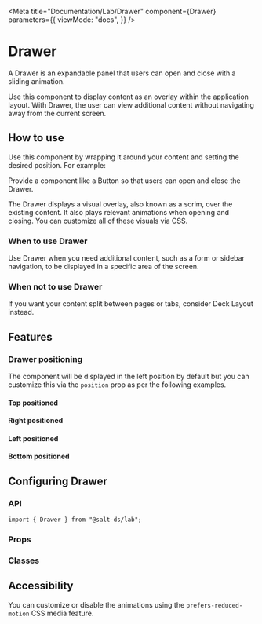 
<Meta
  title="Documentation/Lab/Drawer"
  component={Drawer}
  parameters={{
    viewMode: "docs",
  }}
/>

# Drawer

A Drawer is an expandable panel that users can open and close with a sliding animation.

Use this component to display content as an overlay within the application layout. With Drawer, the user can view additional content without navigating away from the current screen.

## How to use

Use this component by wrapping it around your content and setting the desired position. For example:

<Canvas>
  <Story id="lab-drawer--default" />
</Canvas>

Provide a component like a Button so that users can open and close the Drawer.

The Drawer displays a visual overlay, also known as a scrim, over the existing content. It also plays relevant animations when opening and closing. You can customize all of these visuals via CSS.

### When to use Drawer

Use Drawer when you need additional content, such as a form or sidebar navigation, to be displayed in a specific area of the screen.

### When not to use Drawer

If you want your content split between pages or tabs, consider Deck Layout instead.

## Features

### Drawer positioning

The component will be displayed in the left position by default but you can customize this via the `position` prop as per the following examples.

#### Top positioned

<Canvas>
  <Story id="lab-drawer--top" />
</Canvas>

#### Right positioned

<Canvas>
  <Story id="lab-drawer--right" />
</Canvas>

#### Left positioned

<Canvas>
  <Story id="lab-drawer--default" />
</Canvas>

#### Bottom positioned

<Canvas>
  <Story id="lab-drawer--bottom" />
</Canvas>

## Configuring Drawer

### API

```
import { Drawer } from "@salt-ds/lab";
```

### Props

<ArgsTable of={Drawer} />

### Classes

<CSSClassTable of={Drawer} />

## Accessibility

You can customize or disable the animations using the `prefers-reduced-motion` CSS media feature.

<Canvas>
  <Story id="lab-drawer--reduced-motion" />
</Canvas>

<HelpAndSupport />
